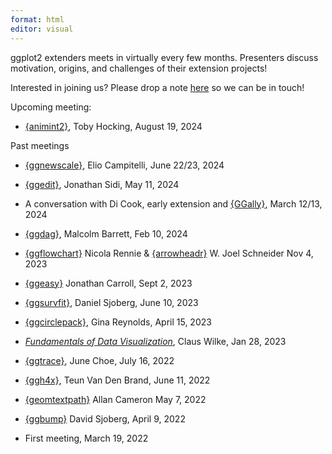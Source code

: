 ```yaml
---
format: html
editor: visual
---
```



ggplot2 extenders meets in virtually every few months.  Presenters discuss motivation, origins, and challenges of their extension projects!  

Interested in joining us? Please drop a note [here](https://github.com/teunbrand/ggplot-extension-club/discussions/35) so we can be in touch!



Upcoming meeting:

- [{animint2}](https://github.com/animint/animint2), Toby Hocking, August 19, 2024

Past meetings

- [{ggnewscale}](https://eliocamp.github.io/ggnewscale/), Elio Campitelli, June 22/23, 2024
- [{ggedit}](https://yonicd.github.io/ggedit/), Jonathan Sidi, May 11, 2024
- A conversation with Di Cook, early extension and [{GGally}](https://ggobi.github.io/ggally/), March 12/13, 2024
- [{ggdag}](https://r-causal.github.io/ggdag/), Malcolm Barrett, Feb 10, 2024
- [{ggflowchart}](https://nrennie.rbind.io/ggflowchart/) Nicola Rennie & [{arrowheadr}](https://wjschne.github.io/arrowheadr/) W. Joel Schneider  Nov 4, 2023
- [{ggeasy}](https://jonocarroll.github.io/ggeasy/) Jonathan Carroll, Sept 2, 2023
- [{ggsurvfit}](https://www.danieldsjoberg.com/ggsurvfit/), Daniel Sjoberg, June 10, 2023
- [{ggcirclepack}](https://github.com/EvaMaeRey/ggcirclepack), Gina Reynolds, April 15, 2023
- [*Fundamentals of Data Visualization*](), Claus Wilke, Jan 28, 2023

- [{ggtrace}](https://yjunechoe.github.io/ggtrace/), June Choe, July 16, 2022
- [{ggh4x}](https://teunbrand.github.io/ggh4x/), Teun Van Den Brand, June 11, 2022 
- [{geomtextpath}](https://allancameron.github.io/geomtextpath/) Allan Cameron May 7, 2022
- [{ggbump}](https://github.com/davidsjoberg/ggbump) David Sjoberg, April 9, 2022
- First meeting, March 19, 2022
